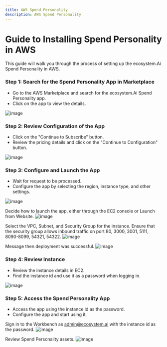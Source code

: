 ```yaml
---
title: AWS Spend Personality
description: AWS Spend Personality
---
```


# Guide to Installing Spend Personality in AWS

This guide will walk you through the process of setting up the ecosystem.Ai Spend Personality in AWS.

### Step 1: Search for the Spend Personality App in Marketplace
- Go to the AWS Marketplace and search for the ecosystem.Ai Spend Personality app.
- Click on the app to view the details.

![image](/images/modules/spend_personality/01.png)

### Step 2: Review Configuration of the App
- Click on the "Continue to Subscribe" button.
- Review the pricing details and click on the "Continue to Configuration" button.

![image](/images/modules/spend_personality/02.png)

### Step 3: Configure and Launch the App
- Wait for request to be processed.
- Configure the app by selecting the region, instance type, and other settings.

![image](/images/modules/spend_personality/03.png)

Decide how to launch the app, either through the EC2 console or Launch from Website.
![image](/images/modules/spend_personality/04.png)

Select the VPC, Subnet, and Security Group for the instance. Ensure that the security group allows inbound traffic on port 80, 3000, 3001, 5111, 8090-8099, 54321, 54322.
![image](/images/modules/spend_personality/05.png)

Message then deployment was successful.
![image](/images/modules/spend_personality/06.png)

### Step 4: Review Instance
- Review the instance details in EC2.
- Find the instance id and use it as a password when logging in.

![image](/images/modules/spend_personality/07.png)

### Step 5: Access the Spend Personality App
- Access the app using the instance id as the password.
- Configure the app and start using it.

Sign in to the Workbench as admin@ecosystem.ai with the instance id as the password.
![image](/images/modules/spend_personality/08.png)

Review Spend Personality assets.
![image](/images/modules/spend_personality/10.png)

